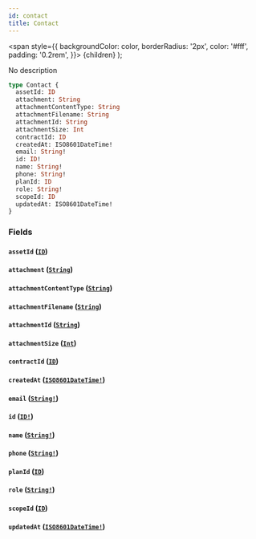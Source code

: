 ```yaml
---
id: contact
title: Contact
---
```


<span
style={{
      backgroundColor: color,
      borderRadius: '2px',
      color: '#fff',
      padding: '0.2rem',
    }}>
{children}
</span>
);

No description

```graphql
type Contact {
  assetId: ID
  attachment: String
  attachmentContentType: String
  attachmentFilename: String
  attachmentId: String
  attachmentSize: Int
  contractId: ID
  createdAt: ISO8601DateTime!
  email: String!
  id: ID!
  name: String!
  phone: String!
  planId: ID
  role: String!
  scopeId: ID
  updatedAt: ISO8601DateTime!
}
```

### Fields

#### `assetId` ([`ID`](/api/graphql/documentation/scalars/id))

#### `attachment` ([`String`](/api/graphql/documentation/scalars/string))

#### `attachmentContentType` ([`String`](/api/graphql/documentation/scalars/string))

#### `attachmentFilename` ([`String`](/api/graphql/documentation/scalars/string))

#### `attachmentId` ([`String`](/api/graphql/documentation/scalars/string))

#### `attachmentSize` ([`Int`](/api/graphql/documentation/scalars/int))

#### `contractId` ([`ID`](/api/graphql/documentation/scalars/id))

#### `createdAt` ([`ISO8601DateTime!`](/api/graphql/documentation/scalars/iso-8601-date-time))

#### `email` ([`String!`](/api/graphql/documentation/scalars/string))

#### `id` ([`ID!`](/api/graphql/documentation/scalars/id))

#### `name` ([`String!`](/api/graphql/documentation/scalars/string))

#### `phone` ([`String!`](/api/graphql/documentation/scalars/string))

#### `planId` ([`ID`](/api/graphql/documentation/scalars/id))

#### `role` ([`String!`](/api/graphql/documentation/scalars/string))

#### `scopeId` ([`ID`](/api/graphql/documentation/scalars/id))

#### `updatedAt` ([`ISO8601DateTime!`](/api/graphql/documentation/scalars/iso-8601-date-time))
